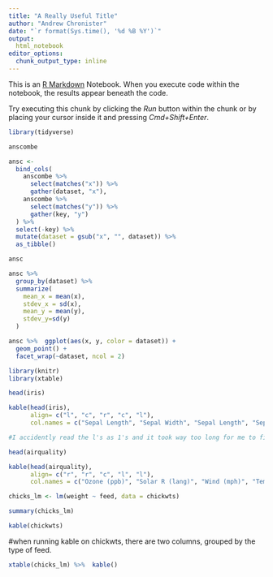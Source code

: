 ```yaml
---
title: "A Really Useful Title"
author: "Andrew Chronister"
date: "`r format(Sys.time(), '%d %B %Y')`"
output:
  html_notebook
editor_options:
  chunk_output_type: inline
---
```


This is an [R Markdown](http://rmarkdown.rstudio.com) Notebook. When you execute code within the notebook, the results appear beneath the code. 

Try executing this chunk by clicking the *Run* button within the chunk or by placing your cursor inside it and pressing *Cmd+Shift+Enter*. 

```r
library(tidyverse)
```

```r
anscombe
```

```r
ansc <- 
  bind_cols(
    anscombe %>% 
      select(matches("x")) %>% 
      gather(dataset, "x"),
    anscombe %>% 
      select(matches("y")) %>% 
      gather(key, "y")
  ) %>% 
  select(-key) %>% 
  mutate(dataset = gsub("x", "", dataset)) %>% 
  as_tibble()

ansc
```


```r
ansc %>% 
  group_by(dataset) %>% 
  summarize(
    mean_x = mean(x),
    stdev_x = sd(x),
    mean_y = mean(y),
    stdev_y=sd(y)
  )
```

```r
ansc %>%  ggplot(aes(x, y, color = dataset)) +
  geom_point() +
  facet_wrap(~dataset, ncol = 2)
```

```r
library(knitr)
library(xtable)

```

```r
head(iris)
```

```r
kable(head(iris),
      align= c("l", "c", "r", "c", "l"),
      col.names = c("Sepal Length", "Sepal Width", "Sepal Length", "Sepal Width", "Species"))

#I accidently read the l's as 1's and it took way too long for me to figure it out.  Need some new glasses!!! :D
```

```r
head(airquality)
```

```r
kable(head(airquality),
      align= c("r", "r", "c", "l", "l"),
      col.names = c("Ozone (ppb)", "Solar R (lang)", "Wind (mph)", "Temp (F°)", "Month", "Day"))
```

```r
chicks_lm <- lm(weight ~ feed, data = chickwts)

summary(chicks_lm)
```

```r
kable(chickwts)
```

#when running kable on chickwts, there are two columns, grouped by the type of feed.  

```r
xtable(chicks_lm) %>%  kable()
```

